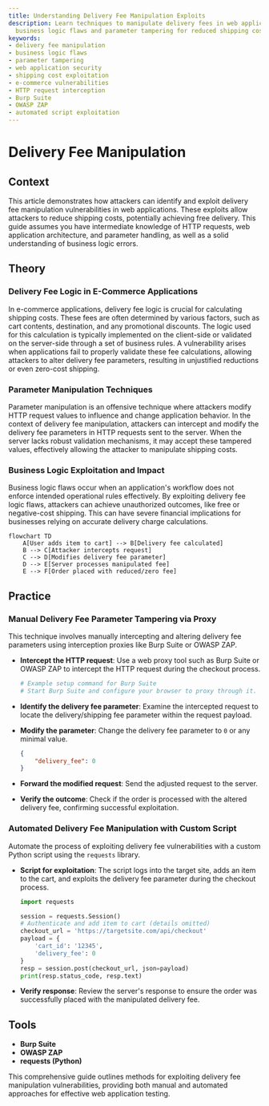 ```yaml
---
title: Understanding Delivery Fee Manipulation Exploits
description: Learn techniques to manipulate delivery fees in web applications, exploring
  business logic flaws and parameter tampering for reduced shipping costs.
keywords:
- delivery fee manipulation
- business logic flaws
- parameter tampering
- web application security
- shipping cost exploitation
- e-commerce vulnerabilities
- HTTP request interception
- Burp Suite
- OWASP ZAP
- automated script exploitation
---
```


# Delivery Fee Manipulation

## Context

This article demonstrates how attackers can identify and exploit delivery fee manipulation vulnerabilities in web applications. These exploits allow attackers to reduce shipping costs, potentially achieving free delivery. This guide assumes you have intermediate knowledge of HTTP requests, web application architecture, and parameter handling, as well as a solid understanding of business logic errors.

## Theory

### Delivery Fee Logic in E-Commerce Applications

In e-commerce applications, delivery fee logic is crucial for calculating shipping costs. These fees are often determined by various factors, such as cart contents, destination, and any promotional discounts. The logic used for this calculation is typically implemented on the client-side or validated on the server-side through a set of business rules. A vulnerability arises when applications fail to properly validate these fee calculations, allowing attackers to alter delivery fee parameters, resulting in unjustified reductions or even zero-cost shipping.

### Parameter Manipulation Techniques

Parameter manipulation is an offensive technique where attackers modify HTTP request values to influence and change application behavior. In the context of delivery fee manipulation, attackers can intercept and modify the delivery fee parameters in HTTP requests sent to the server. When the server lacks robust validation mechanisms, it may accept these tampered values, effectively allowing the attacker to manipulate shipping costs.

### Business Logic Exploitation and Impact

Business logic flaws occur when an application's workflow does not enforce intended operational rules effectively. By exploiting delivery fee logic flaws, attackers can achieve unauthorized outcomes, like free or negative-cost shipping. This can have severe financial implications for businesses relying on accurate delivery charge calculations.

```mermaid
flowchart TD
    A[User adds item to cart] --> B[Delivery fee calculated]
    B --> C[Attacker intercepts request]
    C --> D[Modifies delivery fee parameter]
    D --> E[Server processes manipulated fee]
    E --> F[Order placed with reduced/zero fee]
```

## Practice

### Manual Delivery Fee Parameter Tampering via Proxy

This technique involves manually intercepting and altering delivery fee parameters using interception proxies like Burp Suite or OWASP ZAP.

- **Intercept the HTTP request**: Use a web proxy tool such as Burp Suite or OWASP ZAP to intercept the HTTP request during the checkout process.
  
    ```bash
    # Example setup command for Burp Suite
    # Start Burp Suite and configure your browser to proxy through it.
    ```

- **Identify the delivery fee parameter**: Examine the intercepted request to locate the delivery/shipping fee parameter within the request payload.
  
- **Modify the parameter**: Change the delivery fee parameter to `0` or any minimal value.
  
    ```json
    {
        "delivery_fee": 0
    }
    ```

- **Forward the modified request**: Send the adjusted request to the server.
  
- **Verify the outcome**: Check if the order is processed with the altered delivery fee, confirming successful exploitation.

### Automated Delivery Fee Manipulation with Custom Script

Automate the process of exploiting delivery fee vulnerabilities with a custom Python script using the `requests` library.

- **Script for exploitation**: The script logs into the target site, adds an item to the cart, and exploits the delivery fee parameter during the checkout process.

    ```python
    import requests
    
    session = requests.Session()
    # Authenticate and add item to cart (details omitted)
    checkout_url = 'https://targetsite.com/api/checkout'
    payload = {
        'cart_id': '12345',
        'delivery_fee': 0
    }
    resp = session.post(checkout_url, json=payload)
    print(resp.status_code, resp.text)
    ```

- **Verify response**: Review the server's response to ensure the order was successfully placed with the manipulated delivery fee.

## Tools

- **Burp Suite**
- **OWASP ZAP**
- **requests (Python)**

This comprehensive guide outlines methods for exploiting delivery fee manipulation vulnerabilities, providing both manual and automated approaches for effective web application testing.